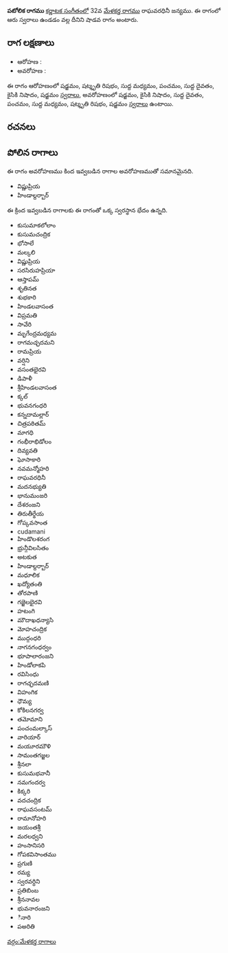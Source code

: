 {{Infobox ragam
	| name          	= పటోలిక
	| synonym	    	= 
	| mela          	= 
	| chakra        	= 
	| janaka        	= 
	| type          	= శాడవ
	| arohanam      	= {{svaraC|S|R3|M1|P|D1|N2|S'}} 
	| avarohanam    	= {{svaraC|S'|N2|D1|P|M1|R3|S}}
	| jeeva         	=
	| chhaya        	=
	| nyasa         	=
	| vishesha      	= 
	| equivalent  		= 
}}
{{కర్ణాటక సంగీత రాగాలు}}
'''పటోలిక రాగము''' [[కర్ణాటక సంగీతం]]లో 32వ [[మేళకర్త రాగము]] రాఘవరధినీ జన్యము.  ఈ రాగంలో ఆరు స్వరాలు ఉండడం వల్ల దీనిని షాడవ రాగం అంటారు.


==రాగ లక్షణాలు==


* ఆరోహణ : {{svaraC|S|R3|M1|P|D1|N2|S'}} 
* అవరోహణ : {{svaraC|S'|N2|D1|P|M1|R3|S}}

ఈ రాగం ఆరోహణంలో షడ్జమం, షట్శృతి రిషభం, సుద్ద మధ్యమం, పంచమం, సుద్ద దైవతం, కైసికి నిషాదం, షడ్జమం [[స్వరాలు]], అవరోహణంలో షడ్జమం, కైసికి నిషాదం, సుద్ద దైవతం, పంచమం, సుద్ద మధ్యమం, షట్శృతి రిషభం, షడ్జమం [[స్వరాలు]] ఉంటాయి.

==రచనలు==



==పోలిన రాగాలు==
ఈ రాగం అవరోహణము కింద ఇవ్వబడిన రాగాల అవరోహణముతో సమానమైనది.
* విష్ణుప్రియ
* హిండాల్దర్బార్

ఈ క్రింద ఇవ్వబడిన రాగాలకు ఈ రాగంతో ఒక్క స్వరస్థాన భేదం ఉన్నది.
* కుసుమాకలోలాం
* కుసుమచంద్రిక
* భోసాలే
* మల్కలి
* విష్ణుప్రియ
* సరసిరుహప్రియా
* ఆస్తాపమ్
* శృతినత
* శుభకారి
* హిండలవాసంత
* విప్రమతి
* సావేరి
* మృగేంద్రమధ్యమ
* రాగమచ్ఛదమని
* రామప్రియ
* వర్షిని
* వసంతభైరవి
* డిపాళీ
* శ్రీహిండలవాసంత
* క్కల్
* భువనగంధరి
* కన్నదామల్లార్
* చిత్రపఠితమ్
* మాగధి
* గంభీరాభిడోలం
* దివ్యవతి
* ఘోసాకారి
* నవమన్మోహరి
* రాఘవరధినీ
* మదనభ్యుతి
* భానుమంజరి
* దేశరంజని
* తిరుతీర్థేయ
* గోప్కవసాంత
* cudamani
* హిండొలశరంగ
* భ్రున్గీవిలసితం
* అటకుత
* హిండాల్దర్బార్
* మధూలిక
* ఖద్యోతంతి
* తోరపాణి
* గజ్జెలభైరవి
* హటంగి
* మౌదాఖధన్యాసి
* మోహచంద్రిక
* ముద్గంధరి
* నాగనగంధర్వం
* భూపాలారంజని
* హిండోలాకపి
* రవిసింధు
* రాగచ్ఛదమణి
* విహంగిక
* ధౌమ్య
* కోకిలనగర్వ
* తమోమాని
* పంచంమల్కాస్
* వారియార్
* మయూరమౌళి
* సామంతగజ్జల
* శ్రీనలా
* కుసుమభవానీ
* నమగందర్వ
* కిక్కరి
* వదచంద్రిక
* రాఘవసంటమ్
* రామానోహరి
* జయంతశ్రీ
* మరలధ్వని
* హంసానిసరి
* గోపకవిసాంతము
* ప్రగుణి
* రమ్య
* స్వరవర్ధిని
* ప్రతిబింబ
* శ్రీననావల
* భువనారంజని
* ినారి
* పఅరితి



[[వర్గం:మేళకర్త రాగాలు]]